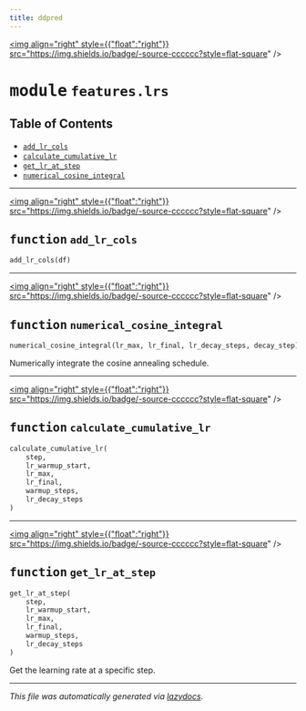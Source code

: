 ```yaml
---
title: ddpred
---
```


<a href="https://github.com/drothermel/%24%7BREPO%7D/blob/main/src/ddpred/features/lrs.py"><img align="right" style={{"float":"right"}} src="https://img.shields.io/badge/-source-cccccc?style=flat-square" /></a>

# <kbd>module</kbd> `features.lrs`



## Table of Contents
- [`add_lr_cols`](./ddpred.features.lrs#function-add-lr-cols)
- [`calculate_cumulative_lr`](./ddpred.features.lrs#function-calculate-cumulative-lr)
- [`get_lr_at_step`](./ddpred.features.lrs#function-get-lr-at-step)
- [`numerical_cosine_integral`](./ddpred.features.lrs#function-numerical-cosine-integral)



---

<a href="https://github.com/drothermel/%24%7BREPO%7D/blob/main/src/ddpred/features/lrs.py#L4"><img align="right" style={{"float":"right"}} src="https://img.shields.io/badge/-source-cccccc?style=flat-square" /></a>

## <kbd>function</kbd> `add_lr_cols`

```python
add_lr_cols(df)
```





---

<a href="https://github.com/drothermel/%24%7BREPO%7D/blob/main/src/ddpred/features/lrs.py#L56"><img align="right" style={{"float":"right"}} src="https://img.shields.io/badge/-source-cccccc?style=flat-square" /></a>

## <kbd>function</kbd> `numerical_cosine_integral`

```python
numerical_cosine_integral(lr_max, lr_final, lr_decay_steps, decay_step)
```

Numerically integrate the cosine annealing schedule.



---

<a href="https://github.com/drothermel/%24%7BREPO%7D/blob/main/src/ddpred/features/lrs.py#L71"><img align="right" style={{"float":"right"}} src="https://img.shields.io/badge/-source-cccccc?style=flat-square" /></a>

## <kbd>function</kbd> `calculate_cumulative_lr`

```python
calculate_cumulative_lr(
    step,
    lr_warmup_start,
    lr_max,
    lr_final,
    warmup_steps,
    lr_decay_steps
)
```





---

<a href="https://github.com/drothermel/%24%7BREPO%7D/blob/main/src/ddpred/features/lrs.py#L103"><img align="right" style={{"float":"right"}} src="https://img.shields.io/badge/-source-cccccc?style=flat-square" /></a>

## <kbd>function</kbd> `get_lr_at_step`

```python
get_lr_at_step(
    step,
    lr_warmup_start,
    lr_max,
    lr_final,
    warmup_steps,
    lr_decay_steps
)
```

Get the learning rate at a specific step.





---

_This file was automatically generated via [lazydocs](https://github.com/ml-tooling/lazydocs)._
